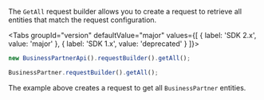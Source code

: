 
The `GetAll` request builder allows you to create a request to retrieve all entities that match the request configuration.

<Tabs groupId="version" defaultValue="major" values={[ { label: 'SDK 2.x', value: 'major' }, { label: 'SDK 1.x', value: 'deprecated' } ]}>
<TabItem value="major">

```ts
new BusinessPartnerApi().requestBuilder().getAll();
```
</TabItem>
<TabItem value="deprecated">

```ts
BusinessPartner.requestBuilder().getAll();
```

</TabItem>
</Tabs>

The example above creates a request to get all `BusinessPartner` entities.
